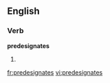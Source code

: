 ==English==

===Verb===
'''predesignates'''

# {{third-person singular of|[[predesignate]]}}

[[fr:predesignates]]
[[vi:predesignates]]